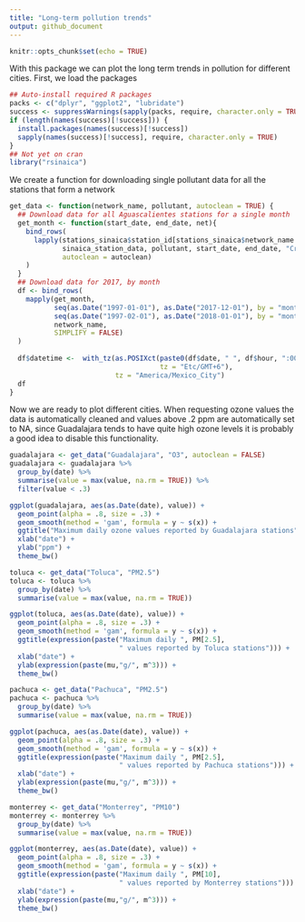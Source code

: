 ```yaml
---
title: "Long-term pollution trends"
output: github_document
---
```


```r
knitr::opts_chunk$set(echo = TRUE)
```

With this package we can plot the long term trends in pollution for different cities. First, we load the packages

```r
## Auto-install required R packages
packs <- c("dplyr", "ggplot2", "lubridate")
success <- suppressWarnings(sapply(packs, require, character.only = TRUE))
if (length(names(success)[!success])) {
  install.packages(names(success)[!success])
  sapply(names(success)[!success], require, character.only = TRUE)
}
## Not yet on cran
library("rsinaica")
```

We create a function for downloading single pollutant data for all the stations that form a network

```r
get_data <- function(network_name, pollutant, autoclean = TRUE) {
  ## Download data for all Aguascalientes stations for a single month
  get_month <- function(start_date, end_date, net){
    bind_rows(
      lapply(stations_sinaica$station_id[stations_sinaica$network_name %in% net],
             sinaica_station_data, pollutant, start_date, end_date, "Crude",
             autoclean = autoclean)
    )
  }
  ## Download data for 2017, by month
  df <- bind_rows(
    mapply(get_month,
           seq(as.Date("1997-01-01"), as.Date("2017-12-01"), by = "month"),
           seq(as.Date("1997-02-01"), as.Date("2018-01-01"), by = "month") - 1,
           network_name, 
           SIMPLIFY = FALSE)
  )
  
  df$datetime <-  with_tz(as.POSIXct(paste0(df$date, " ", df$hour, ":00"), 
                                     tz = "Etc/GMT+6"),
                          tz = "America/Mexico_City")
  df
}
```

Now we are ready to plot different cities. When requesting ozone values the data is automatically cleaned and values above .2 ppm are automatically set to NA, since Guadalajara tends to have quite high ozone levels it is probably a good idea to disable this functionality.

```r
guadalajara <- get_data("Guadalajara", "O3", autoclean = FALSE)
guadalajara <- guadalajara %>%
  group_by(date) %>%
  summarise(value = max(value, na.rm = TRUE)) %>%
  filter(value < .3)

ggplot(guadalajara, aes(as.Date(date), value)) +
  geom_point(alpha = .8, size = .3) +
  geom_smooth(method = 'gam', formula = y ~ s(x)) + 
  ggtitle("Maximum daily ozone values reported by Guadalajara stations") +
  xlab("date") +
  ylab("ppm") +
  theme_bw()
```

```r
toluca <- get_data("Toluca", "PM2.5")
toluca <- toluca %>%
  group_by(date) %>%
  summarise(value = max(value, na.rm = TRUE))

ggplot(toluca, aes(as.Date(date), value)) +
  geom_point(alpha = .8, size = .3) +
  geom_smooth(method = 'gam', formula = y ~ s(x)) + 
  ggtitle(expression(paste("Maximum daily ", PM[2.5], 
                           " values reported by Toluca stations"))) +
  xlab("date") +
  ylab(expression(paste(mu,"g/", m^3))) +
  theme_bw()
```

```r
pachuca <- get_data("Pachuca", "PM2.5")
pachuca <- pachuca %>%
  group_by(date) %>%
  summarise(value = max(value, na.rm = TRUE))

ggplot(pachuca, aes(as.Date(date), value)) +
  geom_point(alpha = .8, size = .3) +
  geom_smooth(method = 'gam', formula = y ~ s(x)) + 
  ggtitle(expression(paste("Maximum daily ", PM[2.5], 
                           " values reported by Pachuca stations"))) +
  xlab("date") +
  ylab(expression(paste(mu,"g/", m^3))) +
  theme_bw()
```


```r
monterrey <- get_data("Monterrey", "PM10")
monterrey <- monterrey %>%
  group_by(date) %>%
  summarise(value = max(value, na.rm = TRUE))

ggplot(monterrey, aes(as.Date(date), value)) +
  geom_point(alpha = .8, size = .3) +
  geom_smooth(method = 'gam', formula = y ~ s(x)) + 
  ggtitle(expression(paste("Maximum daily ", PM[10], 
                           " values reported by Monterrey stations"))) +
  xlab("date") +
  ylab(expression(paste(mu,"g/", m^3))) +
  theme_bw()
```
